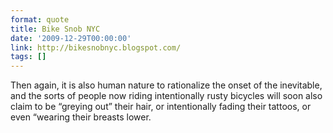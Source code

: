 ```yaml
---
format: quote
title: Bike Snob NYC
date: '2009-12-29T00:00:00'
link: http://bikesnobnyc.blogspot.com/
tags: []
---
```




Then again, it is also human nature to rationalize the onset of the inevitable, and the sorts of people now riding intentionally rusty bicycles will soon also claim to be &#8220;greying out&#8221; their hair, or intentionally fading their tattoos, or even &#8220;wearing their breasts lower.